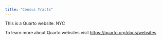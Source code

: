 ```yaml
---
title: "Census Tracts"
---
```


This is a Quarto website. NYC

To learn more about Quarto websites visit <https://quarto.org/docs/websites>.


```r

```